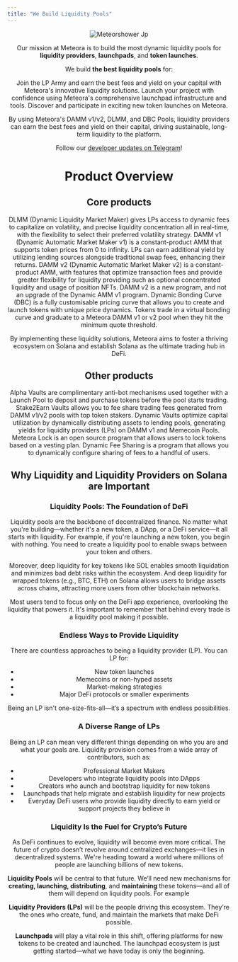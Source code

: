 ```yaml
---
title: "We Build Liquidity Pools"
---
```


<div align="center" />

![Meteorshower Jp](/images/meteorshower.jpg)

Our mission at Meteora is to build the most dynamic liquidity pools for **liquidity providers**, **launchpads**, and **token launches**.

We build **the best liquidity pools** for:

<CardGroup cols={2}>
  <Card title="Liquidity Providers" icon="users" iconType="solid" href="https://lparmy.meteora.ag/">
    Join the LP Army and earn the best fees and yield on your capital with Meteora's innovative liquidity solutions.
  </Card>
  <Card title="Launchpads" icon="rocket" iconType="solid" href="https://launch.meteora.ag/">
    Launch your project with confidence using Meteora's comprehensive launchpad infrastructure and tools.
  </Card>
  <Card title="Launches" icon="star" iconType="solid" href="https://v2.meteora.ag/">
    Discover and participate in exciting new token launches on Meteora.
  </Card>
</CardGroup>

By using Meteora's DAMM v1/v2, DLMM, and DBC Pools, liquidity providers can earn the best fees and yield on their capital, driving sustainable, long-term liquidity to the platform.

Follow our [developer updates on Telegram](https://t.me/meteora_dev)\!

# Product Overview

## Core products

<CardGroup cols={2}>
  <Card title="DLMM" icon="arrows-to-circle" iconType="solid" href="/overview/products/dlmm/1-what-is-dlmm">
    DLMM (Dynamic Liquidity Market Maker) gives LPs access to dynamic fees to capitalize on volatility, and precise liquidity concentration all in real-time, with the flexibility to select their preferred volatility strategy.
  </Card>
  <Card title="DAMM v1" icon="infinity" iconType="solid" href="/overview/products/damm-v1/1-what-is-damm-v1">
    DAMM v1 (Dynamic Automatic Market Maker v1) is a constant-product AMM that supports token prices from 0 to infinity. LPs can earn additional yield by utilizing lending sources alongside traditional swap fees, enhancing their returns.
  </Card>
  <Card title="DAMM v2" icon="calculator-simple" iconType="solid" href="/overview/products/damm-v2/1-what-is-damm-v2">
    DAMM v2 (Dynamic Automatic Market Maker v2) is a constant-product AMM, with features that optimize transaction fees and provide greater flexibility for liquidity providing such as optional concentrated liquidity and usage of position NFTs. DAMM v2 is a new program, and not an upgrade of the Dynamic AMM v1 program.
  </Card>
  <Card title="Dynamic Bonding Curve" icon="chart-simple" iconType="solid" href="/overview/products/dbc/1-what-is-dbc">
    Dynamic Bonding Curve (DBC) is a fully customisable pricing curve that allows you to create and launch tokens with unique price dynamics. Tokens trade in a virtual bonding curve and graduate to a Meteora DAMM v1 or v2 pool when they hit the minimum quote threshold.
  </Card>
</CardGroup>

By implementing these liquidity solutions, Meteora aims to foster a thriving ecosystem on Solana and establish Solana as the ultimate trading hub in DeFi.

## Other products

<CardGroup cols={2}>
  <Card title="Alpha Vault" icon="building-columns" iconType="solid" href="/anti-sniper-suite/alpha-vault/1-what-is-alpha-vault">
    Alpha Vaults are complimentary anti-bot mechanisms used together with a Launch Pool to deposit and purchase tokens before the pool starts trading.
  </Card>
  <Card title="Stake2Earn Vault" icon="piggy-bank" iconType="solid" href="/overview/other-products/stake2earn-pool/1-what-is-stake2earn-v1-pool">
    Stake2Earn Vaults allows you to fee share trading fees generated from DAMM v1/v2 pools with top token stakers.
  </Card>
  <Card title="Dynamic Vault" icon="vault" iconType="solid" href="/overview/other-products/dynamic-vault/1-what-is-dynamic-vault">
    Dynamic Vaults optimize capital utilization by dynamically distributing assets to lending pools, generating yields for liquidity providers (LPs) on DAMM v1 and Memecoin Pools.
  </Card>
  <Card title="Meteora Lock" icon="lock" iconType="solid" href="/overview/other-products/meteora-lock/1-what-is-meteora-lock">
    Meteora Lock is an open source program that allows users to lock tokens based on a vesting plan.
  </Card>
  <Card title="Dynamic Fee Sharing [Beta]" icon="share-nodes" iconType="solid" href="/overview/other-products/dynamic-fee-sharing/1-what-is-dynamic-fee-sharing">
    Dynamic Fee Sharing is a program that allows you to dynamically configure sharing of fees to a handful of users. 
  </Card>
</CardGroup>

## Why Liquidity and Liquidity Providers on Solana are Important

### **Liquidity Pools: The Foundation of DeFi**

Liquidity pools are the backbone of decentralized finance. No matter what you're building—whether it's a new token, a DApp, or a DeFi service—it all starts with liquidity. For example, if you're launching a new token, you begin with nothing. You need to create a liquidity pool to enable swaps between your token and others.

Moreover, deep liquidity for key tokens like SOL enables smooth liquidation and minimizes bad debt risks within the ecosystem. And deep liquidity for wrapped tokens (e.g., BTC, ETH) on Solana allows users to bridge assets across chains, attracting more users from other blockchain networks.

Most users tend to focus only on the DeFi app experience, overlooking the liquidity that powers it. It's important to remember that behind every trade is a liquidity pool making it possible.

### **Endless Ways to Provide Liquidity**

There are countless approaches to being a liquidity provider (LP). You can LP for:

- New token launches
- Memecoins or non-hyped assets
- Market-making strategies
- Major DeFi protocols or smaller experiments

Being an LP isn't one-size-fits-all—it’s a spectrum with endless possibilities.

### **A Diverse Range of LPs**

Being an LP can mean very different things depending on who you are and what your goals are. Liquidity provision comes from a wide array of contributors, such as:

- Professional Market Makers
- Developers who integrate liquidity pools into DApps
- Creators who aunch and bootstrap liquidity for new tokens
- Launchpads that help migrate and establish liquidity for new projects
- Everyday DeFi users who provide liquidity directly to earn yield or support projects they believe in

### **Liquidity Is the Fuel for Crypto’s Future**

As DeFi continues to evolve, liquidity will become even more critical. The future of crypto doesn’t revolve around centralized exchanges—it lies in decentralized systems. We're heading toward a world where millions of people are launching billions of new tokens.

**Liquidity Pools** will be central to that future. We’ll need new mechanisms for **creating, launching, distributing**, and **maintaining** these tokens—and all of them will depend on liquidity pools. For example

**Liquidity Providers (LPs)** will be the people driving this ecosystem. They’re the ones who create, fund, and maintain the markets that make DeFi possible.

**Launchpads** will play a vital role in this shift, offering platforms for new tokens to be created and launched. The launchpad ecosystem is just getting started—what we have today is only the beginning.